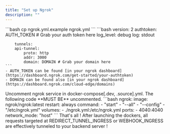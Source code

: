 ```yaml
---
title: "Set up Ngrok"
description: ""
---
```

<Steps>
  <Step title="Create ngrok.yml file">
    ```bash 
    cp ngrok.yml.example ngrok.yml 
    ```
  </Step>
  <Step title="Fill the mandatory variables">
    ```bash 
        version: 2
        authtoken: AUTH_TOKEN # Grab your auth token here 
        log_level: debug
        log: stdout

        tunnels:
        api-tunnel:
            proto: http
            addr: 3000
            domain: DOMAIN # Grab your domain here
    ```
    - AUTH_TOKEN can be found [in your ngrok dashboard](https://dashboard.ngrok.com/get-started/your-authtoken)
    - DOMAIN can be found also [in your ngrok dashboard](https://dashboard.ngrok.com/cloud-edge/domains)
  </Step>
  <Step title="Enable Ngrok in the Dockerfiles">
    Uncomment ngrok service in docker-compose[.dev, .source].yml. The following code **MUST BE** uncommented.
   ```bash 
        ngrok:
        image: ngrok/ngrok:latest
        restart: always
        command:
            - "start"
            - "--all"
            - "--config"
            - "/etc/ngrok.yml"
        volumes:
            - ./ngrok.yml:/etc/ngrok.yml
        ports:
        - 4040:4040
        network_mode: "host"
    ```
  </Step>
</Steps>
That's all ! After launching the dockers, all requests targeted at REDIRECT_TUNNEL_INGRESS or WEBHOOK_INGRESS are effectively tunneled to your backend server !

